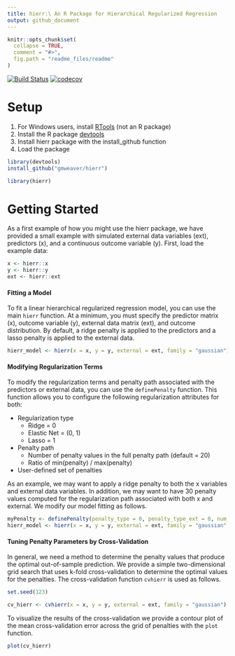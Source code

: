 ```yaml
---
title: hierr:\ An R Package for Hierarchical Regularized Regression
output: github_document
---
```


<!-- README.md is generated from README.Rmd. Please edit that file -->

```r
knitr::opts_chunk$set(
  collapse = TRUE,
  comment = "#>",
  fig.path = "readme_files/readme"
)
```

[![Build Status](https://travis-ci.org/gmweaver/hierr.svg?branch=master)](https://travis-ci.org/gmweaver/hierr)
[![codecov](https://codecov.io/gh/gmweaver/hierr/branch/master/graph/badge.svg)](https://codecov.io/gh/gmweaver/hierr)

# Setup

1. For Windows users, install [RTools](https://cran.r-project.org/bin/windows/Rtools/) (not an R package)
2. Install the R package [devtools](https://github.com/hadley/devtools)
2. Install hierr package with the install_github function
3. Load the package 

```r
library(devtools)
install_github("gmweaver/hierr")
```
```r
library(hierr)
```

# Getting Started

As a first example of how you might use the hierr package, we have provided a small example with simulated external data variables (ext), predictors (x), and a continuous outcome variable (y). First, load the example data:

```r
x <- hierr::x
y <- hierr::y
ext <- hierr::ext
```

#### Fitting a Model

To fit a linear hierarchical regularized regression model, you can use the main `hierr` function. At a minimum, you must specify the predictor matrix (x), outcome variable (y), external data matrix (ext), and outcome distribution. By default, a ridge penalty is applied to the predictors and a lasso penalty is applied to the external data.

```r
hierr_model <- hierr(x = x, y = y, external = ext, family = "gaussian")
```

#### Modifying Regularization Terms

To modify the regularization terms and penalty path associated with the predictors or external data, you can use the `definePenalty` function. This function allows you to configure the following regularization attributes for both:

* Regularization type 
    - Ridge = 0
    - Elastic Net = (0, 1)
    - Lasso = 1
* Penalty path
    - Number of penalty values in the full penalty path (default = 20)
    - Ratio of min(penalty) / max(penalty) 
* User-defined set of penalties

As an example, we may want to apply a ridge penalty to both the x variables and external data variables. In addition, we may want to have 30 penalty values computed for the regularization path associated with both x and external. We modify our model fitting as follows.

```r
myPenalty <- definePenalty(penalty_type = 0, penalty_type_ext = 0, num_penalty = 30, num_penalty_ext = 30)
hierr_model <- hierr(x = x, y = y, external = ext, family = "gaussian", penalty = myPenalty)
```

#### Tuning Penalty Parameters by Cross-Validation

In general, we need a method to determine the penalty values that produce the optimal out-of-sample prediction. We provide a simple two-dimensional grid search that uses k-fold cross-validation to determine the optimal values for the penalties. The cross-validation function `cvhierr` is used as follows.

```r
set.seed(123)
```

```r
cv_hierr <- cvhierr(x = x, y = y, external = ext, family = "gaussian")
```
To visualize the results of the cross-validation we provide a contour plot of the mean cross-validation error across the grid of penalties with the `plot` function.

```r
plot(cv_hierr)
```
